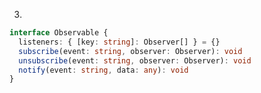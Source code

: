 3.
```ts
interface Observable {
  listeners: { [key: string]: Observer[] } = {}
  subscribe(event: string, observer: Observer): void
  unsubscribe(event: string, observer: Observer): void
  notify(event: string, data: any): void
}
```
